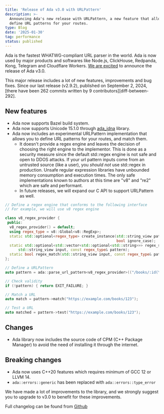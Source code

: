 ```yaml
---
title: 'Release of Ada v3.0 with URLPattern'
description: >-
  Announcing Ada's new release with URLPattern, a new feature that allows you to
  define URL patterns for your routes.
type: Blog
date: '2025-01-30'
tag: performance
status: published
---
```


Ada is the fastest WHATWG-compliant URL parser in the world.
Ada is now used by major products and softwares like Node.js, ClickHouse,
Redpanda, Kong, Telegram and Cloudflare Workers. [We are excited][contributors]
to announce the release of Ada v3.0.

This major release includes a lot of new features, improvements and bug fixes.
Since our last release (v2.9.2), published on September 2, 2024,
[there have been 262 commits written by 9 contributors][diff-between-292].

## New features

- Ada now supports Bazel build system.
- Ada now supports Unicode 15.1.0 through [ada_idna][ada-idna] library.
- Ada now includes an experimental URLPattern implementation that allows
you to define URL patterns for your routes, and match them.
  - It doesn't provide a regex engine and leaves the decision
  of choosing the right engine to the implementor. This is done as a
  security measure since the default std::regex engine is not safe
  and open to DDOS attacks.
  If your url pattern inputs come from an untrusted source (like a user),
  you *should not* use std::regex in production. Unsafe regular expression
  libraries have unbounded memory consumption and execution times.
  The only safe implementations known to authors at this time are "v8" and "re2"
  which are safe and performant.
  - In future releases, we will expand our C API to support URLPattern as well.

```cpp
// Define a regex engine that conforms to the following interface
// For example, we will use v8 regex engine

class v8_regex_provider {
 public:
  v8_regex_provider() = default;
  using regex_type = v8::Global<v8::RegExp>;
  static std::optional<regex_type> create_instance(std::string_view pattern,
                                                   bool ignore_case);
  static std::optional<std::vector<std::optional<std::string>>> regex_search(
      std::string_view input, const regex_type& pattern);
  static bool regex_match(std::string_view input, const regex_type& pattern);
};

// Define a URLPattern
auto pattern = ada::parse_url_pattern<v8_regex_provider>(("/books/:id(\\d+)", "https://example.com");

// Check validity
if (!pattern) { return EXIT_FAILURE; }

// Match a URL
auto match = pattern->match("https://example.com/books/123");

// Test a URL
auto matched = pattern->test("https://example.com/books/123");
```

## Changes

- Ada library now includes the source code of CPM (C++ Package Manager)
to avoid the need of installing it through the internet.

## Breaking changes

- Ada now uses C++20 features which requires minimum of GCC 12 or LLVM 14.
- `ada::errors::generic` has been replaced with `ada::errors::type_error`

We have made a lot of improvements to the library, and we strongly suggest you
to upgrade to v3.0 to benefit for these improvements.

Full changelog can be found from [Github][github-release]

[ada-idna]: https://github.com/ada-url/idna
[contributors]: https://github.com/ada-url/ada/graphs/contributors
[diff-between-v292]: https://github.com/ada-url/ada/compare/v2.9.2...main
[github-release]: https://github.com/ada-url/ada/releases/tag/v2.9.2
